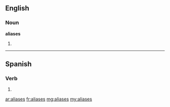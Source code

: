 ==English==

===Noun===
'''aliases'''

# {{plural of|alias}}

----

==Spanish==

===Verb===
{{es-verb-form|aliar}}

# {{es-verb form of|ending=ar|mood=subjunctive|tense=imperfect|sera=se|pers=2|formal=no|number=singular|aliar}}

[[ar:aliases]]
[[fr:aliases]]
[[mg:aliases]]
[[my:aliases]]